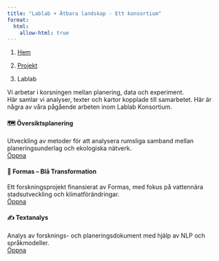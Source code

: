 ```yaml
---
title: "Lablab + Ätbara landskap - Ett konsortium"
format:
  html:
    allow-html: true
---
```


<nav aria-label="breadcrumb">

<ol class="breadcrumb">

<li class="breadcrumb-item">

<a href="../../index.html">Hem</a>

</li>

<li class="breadcrumb-item">

<a href="../index.html">Projekt</a>

</li>

<li class="breadcrumb-item active" aria-current="page">

Lablab

</li>

</ol>

</nav>

Vi arbetar i korsningen mellan planering, data och experiment.\
Här samlar vi analyser, texter och kartor kopplade till samarbetet. Här är några av våra pågående arbeten inom Lablab Konsortium.

:::::: grid
::: {.g-col-12 .g-col-md-6}
#### 🗺️ Översiktsplanering

Utveckling av metoder för att analysera rumsliga samband mellan planeringsunderlag och ekologiska nätverk.\
[Öppna](oversiktsplanering/index.qmd){.btn .btn-outline-primary}
:::

::: {.g-col-12 .g-col-md-6}
#### 🌊 Formas – Blå Transformation

Ett forskningsprojekt finansierat av Formas, med fokus på vattennära stadsutveckling och klimatförändringar.\
[Öppna](formas_bla_transformation/index.qmd){.btn .btn-outline-primary}
:::

::: {.g-col-12 .g-col-md-6}
#### ✍️ Textanalys

Analys av forsknings- och planeringsdokument med hjälp av NLP och språkmodeller.\
[Öppna](textanalys/index.qmd){.btn .btn-outline-primary}
:::
::::::
